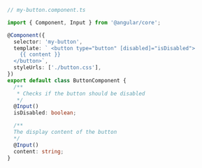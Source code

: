 ```ts
// my-button.component.ts

import { Component, Input } from '@angular/core';

@Component({
  selector: 'my-button',
  template: ` <button type="button" [disabled]="isDisabled">
    {{ content }}
  </button>`,
  styleUrls: ['./button.css'],
})
export default class ButtonComponent {
  /**
   * Checks if the button should be disabled
   */
  @Input()
  isDisabled: boolean;

  /**
  The display content of the button
  */
  @Input()
  content: string;
}
```
